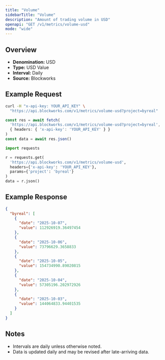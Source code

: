 ```yaml
---
title: "Volume"
sidebarTitle: "Volume"
description: "Amount of trading volume in USD"
openapi: "GET /v1/metrics/volume-usd"
mode: "wide"
---
```


## Overview

- **Denomination:** USD
- **Type:** USD Value
- **Interval:** Daily
- **Source:** Blockworks

## Example Request

<CodeGroup>

```bash cURL
curl -H "x-api-key: YOUR_API_KEY" \
  "https://api.blockworks.com/v1/metrics/volume-usd?project=byreal"
```

```typescript TypeScript
const res = await fetch(
  'https://api.blockworks.com/v1/metrics/volume-usd?project=byreal',
  { headers: { 'x-api-key': 'YOUR_API_KEY' } }
)
const data = await res.json()
```

```python Python
import requests

r = requests.get(
  'https://api.blockworks.com/v1/metrics/volume-usd',
  headers={'x-api-key': 'YOUR_API_KEY'},
  params={'project': 'byreal'}
)
data = r.json()
```

</CodeGroup>

## Example Response

```json
{
  "byreal": [
    {
      "date": "2025-10-07",
      "value": 112926919.36497454
    },
    {
      "date": "2025-10-06",
      "value": 73796629.3658833
    },
    {
      "date": "2025-10-05",
      "value": 154734990.89020815
    },
    {
      "date": "2025-10-04",
      "value": 57305196.202972926
    },
    {
      "date": "2025-10-03",
      "value": 144064833.94401535
    }
  ]
}
```

## Notes
- Intervals are daily unless otherwise noted.
- Data is updated daily and may be revised after late-arriving data.